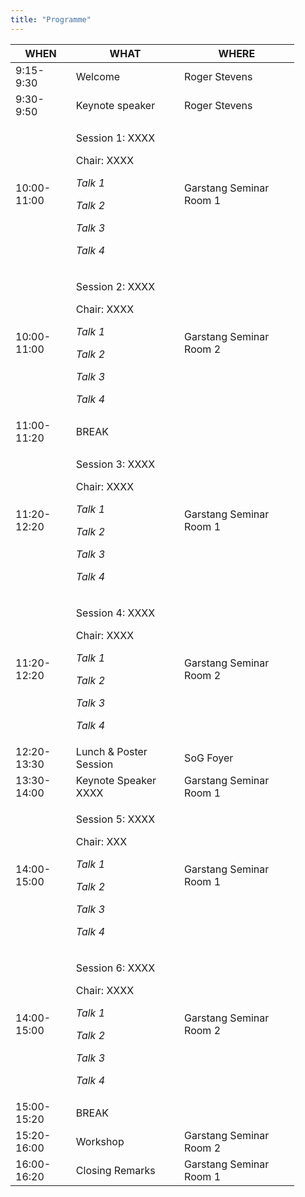 ---
title: "Programme"
---

+-------------+------------------------+-------------------------+
| WHEN        | WHAT                   | **WHERE**               |
+=============+========================+=========================+
| 9:15-9:30   | Welcome                | Roger Stevens           |
+-------------+------------------------+-------------------------+
| 9:30-9:50   | Keynote speaker        | Roger Stevens           |
+-------------+------------------------+-------------------------+
| 10:00-11:00 | Session 1: XXXX        | Garstang Seminar Room 1 |
|             |                        |                         |
|             | Chair: XXXX            |                         |
|             |                        |                         |
|             | *Talk 1*               |                         |
|             |                        |                         |
|             | *Talk 2*               |                         |
|             |                        |                         |
|             | *Talk 3*               |                         |
|             |                        |                         |
|             | *Talk 4*               |                         |
+-------------+------------------------+-------------------------+
| 10:00-11:00 | Session 2: XXXX        | Garstang Seminar Room 2 |
|             |                        |                         |
|             | Chair: XXXX            |                         |
|             |                        |                         |
|             | *Talk 1*               |                         |
|             |                        |                         |
|             | *Talk 2*               |                         |
|             |                        |                         |
|             | *Talk 3*               |                         |
|             |                        |                         |
|             | *Talk 4*               |                         |
+-------------+------------------------+-------------------------+
| 11:00-11:20 | BREAK                  |                         |
+-------------+------------------------+-------------------------+
| 11:20-12:20 | Session 3: XXXX        | Garstang Seminar Room 1 |
|             |                        |                         |
|             | Chair: XXXX            |                         |
|             |                        |                         |
|             | *Talk 1*               |                         |
|             |                        |                         |
|             | *Talk 2*               |                         |
|             |                        |                         |
|             | *Talk 3*               |                         |
|             |                        |                         |
|             | *Talk 4*               |                         |
+-------------+------------------------+-------------------------+
| 11:20-12:20 | Session 4: XXXX        | Garstang Seminar Room 2 |
|             |                        |                         |
|             | Chair: XXXX            |                         |
|             |                        |                         |
|             | *Talk 1*               |                         |
|             |                        |                         |
|             | *Talk 2*               |                         |
|             |                        |                         |
|             | *Talk 3*               |                         |
|             |                        |                         |
|             | *Talk 4*               |                         |
+-------------+------------------------+-------------------------+
| 12:20-13:30 | Lunch & Poster Session | SoG Foyer               |
+-------------+------------------------+-------------------------+
| 13:30-14:00 | Keynote Speaker XXXX   | Garstang Seminar Room 1 |
+-------------+------------------------+-------------------------+
| 14:00-15:00 | Session 5: XXXX        | Garstang Seminar Room 1 |
|             |                        |                         |
|             | Chair: XXX             |                         |
|             |                        |                         |
|             | *Talk 1*               |                         |
|             |                        |                         |
|             | *Talk 2*               |                         |
|             |                        |                         |
|             | *Talk 3*               |                         |
|             |                        |                         |
|             | *Talk 4*               |                         |
+-------------+------------------------+-------------------------+
| 14:00-15:00 | Session 6: XXXX        | Garstang Seminar Room 2 |
|             |                        |                         |
|             | Chair: XXXX            |                         |
|             |                        |                         |
|             | *Talk 1*               |                         |
|             |                        |                         |
|             | *Talk 2*               |                         |
|             |                        |                         |
|             | *Talk 3*               |                         |
|             |                        |                         |
|             | *Talk 4*               |                         |
+-------------+------------------------+-------------------------+
| 15:00-15:20 | BREAK                  |                         |
+-------------+------------------------+-------------------------+
| 15:20-16:00 | Workshop               | Garstang Seminar Room 2 |
+-------------+------------------------+-------------------------+
| 16:00-16:20 | Closing Remarks        | Garstang Seminar Room 1 |
+-------------+------------------------+-------------------------+
